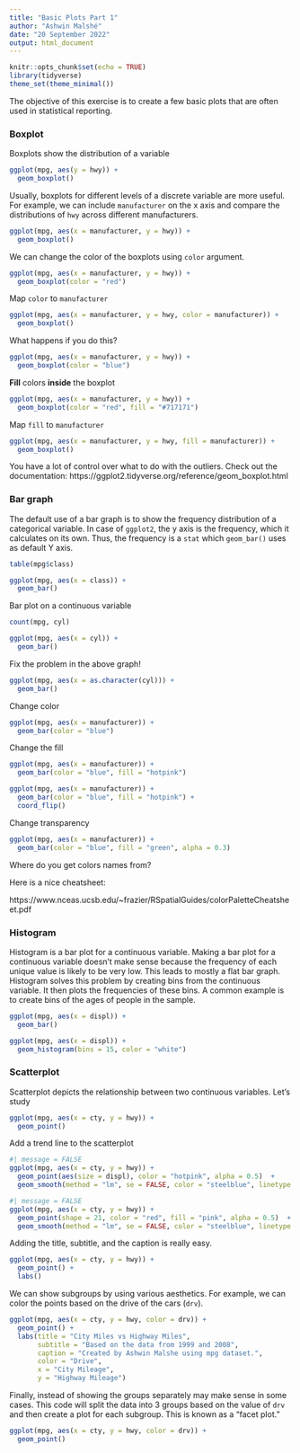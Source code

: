 ```yaml
---
title: "Basic Plots Part 1"
author: "Ashwin Malshé"
date: "20 September 2022"
output: html_document
---
```


```r
knitr::opts_chunk$set(echo = TRUE)
library(tidyverse)
theme_set(theme_minimal())
```

The objective of this exercise is to create a few basic plots that are often used in statistical reporting.

### Boxplot

Boxplots show the distribution of a variable

```r
ggplot(mpg, aes(y = hwy)) +
  geom_boxplot() 
```


Usually, boxplots for different levels of a discrete variable are more useful. For example, we can include `manufacturer` on the x axis and compare the distributions of `hwy` across different manufacturers.

```r
ggplot(mpg, aes(x = manufacturer, y = hwy)) +
  geom_boxplot()
```

We can change the color of the boxplots using `color` argument. 

```r
ggplot(mpg, aes(x = manufacturer, y = hwy)) +
  geom_boxplot(color = "red")
```

Map `color` to `manufacturer`

```r
ggplot(mpg, aes(x = manufacturer, y = hwy, color = manufacturer)) +
  geom_boxplot()
```

What happens if you do this?

```r
ggplot(mpg, aes(x = manufacturer, y = hwy)) +
  geom_boxplot(color = "blue")
```


**Fill** colors **inside** the boxplot

```r
ggplot(mpg, aes(x = manufacturer, y = hwy)) +
  geom_boxplot(color = "red", fill = "#717171")
```

Map `fill` to `manufacturer`

```r
ggplot(mpg, aes(x = manufacturer, y = hwy, fill = manufacturer)) +
  geom_boxplot()
```

You have a lot of control over what to do with the outliers. Check out the documentation:
https://ggplot2.tidyverse.org/reference/geom_boxplot.html


### Bar graph

The default use of a bar graph is to show the frequency distribution of a categorical variable. In case of `ggplot2`, the y axis is the frequency, which it calculates on its own. Thus, the frequency is a `stat` which `geom_bar()` uses as default Y axis.

```r
table(mpg$class)
```


```r
ggplot(mpg, aes(x = class)) +
  geom_bar()
```


Bar plot on a continuous variable


```r
count(mpg, cyl)
```


```r
ggplot(mpg, aes(x = cyl)) +
  geom_bar()
```

Fix the problem in the above graph!


```r
ggplot(mpg, aes(x = as.character(cyl))) +
  geom_bar()
```

Change color

```r
ggplot(mpg, aes(x = manufacturer)) +
  geom_bar(color = "blue")
```

Change the fill

```r
ggplot(mpg, aes(x = manufacturer)) +
  geom_bar(color = "blue", fill = "hotpink")
```
```r
ggplot(mpg, aes(x = manufacturer)) +
  geom_bar(color = "blue", fill = "hotpink") +
  coord_flip()
```

Change transparency

```r
ggplot(mpg, aes(x = manufacturer)) +
  geom_bar(color = "blue", fill = "green", alpha = 0.3)
```

Where do you get colors names from?

Here is a nice cheatsheet:

https://www.nceas.ucsb.edu/~frazier/RSpatialGuides/colorPaletteCheatsheet.pdf



### Histogram

Histogram is a bar plot for a continuous variable. Making a bar plot for a continuous variable doesn't make sense because the frequency of each unique value is likely to be very low. This leads to mostly a flat bar graph. Histogram solves this problem by creating bins from the continuous variable. It then plots the frequencies of these bins. A common example is to create bins of the ages of people in the sample.

```r
ggplot(mpg, aes(x = displ)) +
  geom_bar()
```


```r
ggplot(mpg, aes(x = displ)) +
  geom_histogram(bins = 15, color = "white")
```

### Scatterplot

Scatterplot depicts the relationship between two continuous variables. Let's study 

```r
ggplot(mpg, aes(x = cty, y = hwy)) +
  geom_point()
```

Add a trend line to the scatterplot

```r
#| message = FALSE
ggplot(mpg, aes(x = cty, y = hwy)) +
  geom_point(aes(size = displ), color = "hotpink", alpha = 0.5)  +
  geom_smooth(method = "lm", se = FALSE, color = "steelblue", linetype = "dashed")
```

```r
#| message = FALSE
ggplot(mpg, aes(x = cty, y = hwy)) +
  geom_point(shape = 21, color = "red", fill = "pink", alpha = 0.5)  +
  geom_smooth(method = "lm", se = FALSE, color = "steelblue", linetype = "dashed")
```



Adding the title, subtitle, and the caption is really easy.


```r
ggplot(mpg, aes(x = cty, y = hwy)) +
  geom_point() +
  labs()
```


We can show subgroups by using various aesthetics. For example, we can color the points based on the drive of the cars (`drv`).


```r
ggplot(mpg, aes(x = cty, y = hwy, color = drv)) +
  geom_point() +
  labs(title = "City Miles vs Highway Miles",
       subtitle = "Based on the data from 1999 and 2008",
       caption = "Created by Ashwin Malshe using mpg dataset.",
       color = "Drive",
       x = "City Mileage",
       y = "Highway Mileage")
```


Finally, instead of showing the groups separately may make sense in some cases. This code will split the data into 3 groups based on the value of `drv` and then create a plot for each subgroup. This is known as a "facet plot."


```r
ggplot(mpg, aes(x = cty, y = hwy, color = drv)) +
  geom_point()
```

